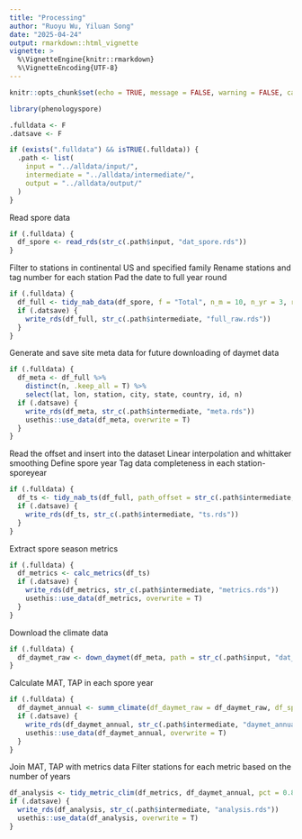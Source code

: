 ```yaml
---
title: "Processing"
author: "Ruoyu Wu, Yiluan Song"
date: "2025-04-24"
output: rmarkdown::html_vignette
vignette: >
  %\VignetteEngine{knitr::rmarkdown}
  %\VignetteEncoding{UTF-8}
---
```


```r
knitr::opts_chunk$set(echo = TRUE, message = FALSE, warning = FALSE, cache = FALSE)

library(phenologyspore)

.fulldata <- F
.datsave <- F

if (exists(".fulldata") && isTRUE(.fulldata)) {
  .path <- list(
    input = "../alldata/input/",
    intermediate = "../alldata/intermediate/",
    output = "../alldata/output/"
  )
}
```

Read spore data
```r
if (.fulldata) {
  df_spore <- read_rds(str_c(.path$input, "dat_spore.rds"))
}
```

Filter to stations in continental US and specified family
Rename stations and tag number for each station
Pad the date to full year round
```r
if (.fulldata) {
  df_full <- tidy_nab_data(df_spore, f = "Total", n_m = 10, n_yr = 3, rename = T, pad = T)
  if (.datsave) {
    write_rds(df_full, str_c(.path$intermediate, "full_raw.rds"))
  }
}
```

Generate and save site meta data for future downloading of daymet data
```r
if (.fulldata) {
  df_meta <- df_full %>%
    distinct(n, .keep_all = T) %>%
    select(lat, lon, station, city, state, country, id, n)
  if (.datsave) {
    write_rds(df_meta, str_c(.path$intermediate, "meta.rds"))
    usethis::use_data(df_meta, overwrite = T)
  }
}
```

Read the offset and insert into the dataset
Linear interpolation and whittaker smoothing
Define spore year
Tag data completeness in each station-sporeyear

```r
if (.fulldata) {
  df_ts <- tidy_nab_ts(df_full, path_offset = str_c(.path$intermediate, "fill_smooth_offset.rds"))
  if (.datsave) {
    write_rds(df_ts, str_c(.path$intermediate, "ts.rds"))
  }
}
```

Extract spore season metrics
```r
if (.fulldata) {
  df_metrics <- calc_metrics(df_ts)
  if (.datsave) {
    write_rds(df_metrics, str_c(.path$intermediate, "metrics.rds"))
    usethis::use_data(df_metrics, overwrite = T)
  }
}
```

Download the climate data
```r
if (.fulldata) {
  df_daymet_raw <- down_daymet(df_meta, path = str_c(.path$input, "dat_daymet_raw.rds"))
}
```

Calculate MAT, TAP in each spore year
```r
if (.fulldata) {
  df_daymet_annual <- summ_climate(df_daymet_raw = df_daymet_raw, df_spore = df_ts)
  if (.datsave) {
    write_rds(df_daymet_annual, str_c(.path$intermediate, "daymet_annual.rds"))
    usethis::use_data(df_daymet_annual, overwrite = T)
  }
}
```

Join MAT, TAP with metrics data
Filter stations for each metric based on the number of years
```r
df_analysis <- tidy_metric_clim(df_metrics, df_daymet_annual, pct = 0.8)
if (.datsave) {
  write_rds(df_analysis, str_c(.path$intermediate, "analysis.rds"))
  usethis::use_data(df_analysis, overwrite = T)
}
```
